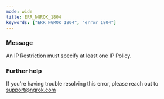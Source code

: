 ```yaml
---
mode: wide
title: ERR_NGROK_1804
keywords: ["ERR_NGROK_1804", "error 1804"]
---
```



### Message

An IP Restriction must specify at least one IP Policy.

<ErrorDetails />

### Further help

If you're having trouble resolving this error, please reach out to [support@ngrok.com](mailto:support@ngrok.com?subject=Help%20with%20ERR_NGROK_1804)
